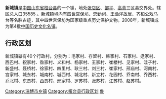 '''新城镇'''是[[中国|中国]][[山东省|山东省]][[桓台县|桓台县]]的一个镇，地处[[张店区|张店区]]、[[邹平|邹平]]、[[高青|高青]]三区县交界处。辖区总人口35585 。新城镇境内有[[四世宫保坊|四世宫保坊]]、忠勤祠、[[王渔洋故居|王渔洋故居]]、齐桓公戏马台等名胜古迹，其中四世宫保坊为国家级重点历史保护文物。2008年，新城镇成为第4批[[中国历史文化名镇|中国历史文化名镇]]。

== 行政区划 ==
新城镇辖有40个行政村，分别为：毛家村、存留村、韩家村、石家村、逯家村、西巴村、祝家村、昝家村、义和村、杨家村、王家村、崔楼村、见家村、洼子村、新盛村、聂桥村、徐家村、四里村、耿三村、刘三村、崔家村、邢庙村、河南村、宫家村、城东村、城南村、城西村、城北村、新立村、花园村、乔南村、乔西村、乔北村、东贾村、西贾村、邢家村、罗苏村、张苏村、江苏村、赵苏村。

{{桓台县行政区划}}
{{中国历史文化名镇}}
{{coord|36|57|12|N|117|56|13|E|display=title|scale:100000}}

[[Category:淄博市乡镇|Category:淄博市乡镇]]
[[Category:桓台县行政区划|Category:桓台县行政区划]]
[[Category:中国历史文化名镇|鲁]]